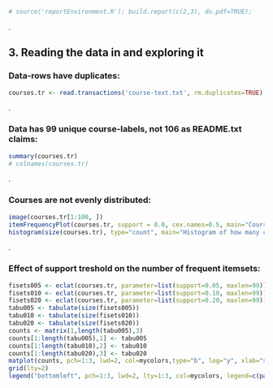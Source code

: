 ```r
# source('reportEnvironment.R'); build.report(c(2,3), do.pdf=TRUE);
```
.  

3. Reading the data in and exploring it
------

### Data-rows have duplicates:
```r
courses.tr <- read.transactions('course-text.txt', rm.duplicates=TRUE)
```
.   

### Data has 99 unique course-labels, not 106 as README.txt claims:
```r
summary(courses.tr)
# colnames(courses.tr)
```
.  

### Courses are not evenly distributed:
```r
image(courses.tr[1:100, ])
itemFrequencyPlot(courses.tr, support = 0.0, cex.names=0.5, main="Course frequencies")
histogram(size(courses.tr), type="count", main="Histogram of how many courses each student took", col=mycolors[7])
```
. 

### Effect of support treshold on the number of frequent itemsets:
```r
fisets005 <- eclat(courses.tr, parameter=list(support=0.05, maxlen=99))
fisets010 <- eclat(courses.tr, parameter=list(support=0.10, maxlen=99))
fisets020 <- eclat(courses.tr, parameter=list(support=0.20, maxlen=99))
tabu005 <- tabulate(size(fisets005))
tabu010 <- tabulate(size(fisets010))
tabu020 <- tabulate(size(fisets020))
counts <- matrix(1,length(tabu005),3)
counts[1:length(tabu005),1] <- tabu005
counts[1:length(tabu010),2] <- tabu010
counts[1:length(tabu020),3] <- tabu020
matplot(counts, pch=1:3, lwd=2, col=mycolors,type="b", log="y", xlab="size of itemset", ylab="Number of frequent itemsets", main="Effect of support treshold on the number of frequent itemsets")
grid(lty=2)
legend("bottomleft", pch=1:3, lwd=2, lty=1:3, col=mycolors, legend=c(paste("treshold=",c(0.05, 0.10, 0.20), sep="")))
```
